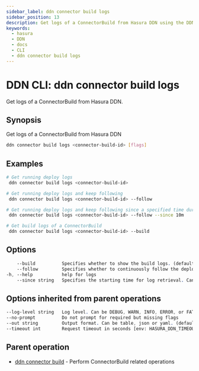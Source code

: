 ```yaml
---
sidebar_label: ddn connector build logs
sidebar_position: 13
description: Get logs of a ConnectorBuild from Hasura DDN using the DDN CLI
keywords:
  - hasura
  - DDN
  - docs
  - CLI
  - ddn connector build logs
---
```


# DDN CLI: ddn connector build logs

Get logs of a ConnectorBuild from Hasura DDN.

## Synopsis

Get logs of a ConnectorBuild from Hasura DDN

```bash
ddn connector build logs <connector-build-id> [flags]
```

## Examples

```bash
# Get running deploy logs
 ddn connector build logs <connector-build-id>

# Get running deploy logs and keep following
 ddn connector build logs <connector-build-id> --follow

# Get running deploy logs and keep following since a specified time duration
 ddn connector build logs <connector-build-id> --follow --since 10m

# Get build logs of a ConnectorBuild
 ddn connector build logs <connector-build-id> --build
```

## Options

```sass
    --build          Specifies whether to show the build logs. (default: false)
    --follow         Specifies whether to continuously follow the deployment logs. (default: false)
-h, --help           help for logs
    --since string   Specifies the starting time for log retrieval. Can be in ISO format (e.g. 2024-03-26T11:05:15Z) or a duration (e.g. 5m for 5 minutes ago). (By default, prints the entire available logs).
```

## Options inherited from parent operations

```sass
--log-level string   Log level. Can be DEBUG, WARN, INFO, ERROR, or FATAL. (default "INFO")
--no-prompt          Do not prompt for required but missing flags
--out string         Output format. Can be table, json or yaml. (default "table")
--timeout int        Request timeout in seconds [env: HASURA_DDN_TIMEOUT] (default 100)
```

## Parent operation

- [ddn connector build](/cli/commands/ddn_connector_build) - Perform ConnectorBuild related operations
